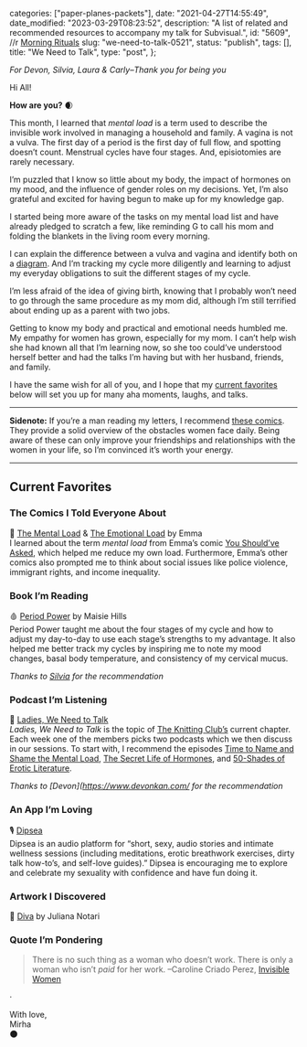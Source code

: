 
  categories: ["paper-planes-packets"],
  date: "2021-04-27T14:55:49",
  date_modified: "2023-03-29T08:23:52",
  description:
    "A list of related and recommended resources to accompany my talk for Subvisual.",
  id: "5609",
  //r [Morning Rituals](/letters/paper-planes-packets-0219/)
  slug: "we-need-to-talk-0521",
  status: "publish",
  tags: [],
  title: "We Need to Talk",
  type: "post",
};


_For Devon, Silvia, Laura & Carly–Thank you for being you_

Hi All!

**How are you?** 🌒

This month, I learned that *mental load* is a term used to describe the invisible work involved in managing a household and family. A vagina is not a vulva. The first day of a period is the first day of full flow, and spotting doesn’t count. Menstrual cycles have four stages. And, episiotomies are rarely necessary.

I’m puzzled that I know so little about my body, the impact of hormones on my mood, and the influence of gender roles on my decisions. Yet, I’m also grateful and excited for having begun to make up for my knowledge gap.

I started being more aware of the tasks on my mental load list and have already pledged to scratch a few, like reminding G to call his mom and folding the blankets in the living room every morning.

I can explain the difference between a vulva and vagina and identify both on a [diagram](https://www.britannica.com/science/vulva). And I’m tracking my cycle more diligently and learning to adjust my everyday obligations to suit the different stages of my cycle.

I’m less afraid of the idea of giving birth, knowing that I probably won’t need to go through the same procedure as my mom did, although I’m still terrified about ending up as a parent with two jobs.

Getting to know my body and practical and emotional needs humbled me. My empathy for women has grown, especially for my mom. I can’t help wish she had known all that I’m learning now, so she too could’ve understood herself better and had the talks I’m having but with her husband, friends, and family.

I have the same wish for all of you, and I hope that my [current favorites](#current-favorites) below will set you up for many aha moments, laughs, and talks.

---

**Sidenote:** If you’re a man reading my letters, I recommend [these comics](#the-mental-load). They provide a solid overview of the obstacles women face daily. Being aware of these can only improve your friendships and relationships with the women in your life, so I’m convinced it’s worth your energy.

---

## Current Favorites

### The Comics I Told Everyone About

🔖 [The Mental Load](https://www.amazon.com/Mental-Load-Feminist-Comic-ebook/dp/B07BD25KZD/) & [The Emotional Load](https://www.amazon.com/Emotional-Load-Other-Invisible-Stuff-ebook/dp/B07MPSKRHK/) by Emma\
I learned about the term *mental load* from Emma’s comic [You Should’ve Asked](https://english.emmaclit.com/2017/05/20/you-shouldve-asked/), which helped me reduce my own load. Furthermore, Emma’s other comics also prompted me to think about social issues like police violence, immigrant rights, and income inequality.

### Book I’m Reading

🩸 [Period Power](https://www.amazon.com/Period-Power-Harness-Hormones-Working/dp/147296361X) by Maisie Hills\
Period Power taught me about the four stages of my cycle and how to adjust my day-to-day to use each stage’s strengths to my advantage. It also helped me better track my cycles by inspiring me to note my mood changes, basal body temperature, and consistency of my cervical mucus.

_Thanks to [Silvia](https://silviafalcomer.com/) for the recommendation_

### Podcast I’m Listening

💭 [Ladies, We Need to Talk](https://www.abc.net.au/radio/programs/ladies-we-need-to-talk/)\
_Ladies, We Need to Talk_ is the topic of [The Knitting Club’s](/posts/the-knitting-club) current chapter. Each week one of the members picks two podcasts which we then discuss in our sessions. To start with, I recommend the episodes [Time to Name and Shame the Mental Load](https://www.abc.net.au/radio/programs/ladies-we-need-to-talk/time-to-name-and-shame-the-mental-load/8864448), [The Secret Life of Hormones](https://www.abc.net.au/radio/programs/ladies-we-need-to-talk/the-secret-life-of-hormones/10222156), and [50-Shades of Erotic Literature](https://www.abc.net.au/radio/programs/ladies-we-need-to-talk/50-shades-of-erotic-literature/12165502).

_Thanks to [Devon](https://www.devonkan.com/ for the recommendation_

### An App I’m Loving

🎙 [Dipsea](https://www.dipseastories.com/)\
Dipsea is an audio platform for “short, sexy, audio stories and intimate wellness sessions (including meditations, erotic breathwork exercises, dirty talk how-to’s, and self-love guides).” Dipsea is encouraging me to explore and celebrate my sexuality with confidence and have fun doing it.

### Artwork I Discovered

🔴 [Diva](https://www.theartnewspaper.com/news/enormous-vagina-sculpture-brazil-inciting-anger-controversy-vagina) by Juliana Notari

### Quote I’m Pondering

> There is no such thing as a woman who doesn’t work. There is only a woman who isn’t *paid* for her work. –Caroline Criado Perez, [Invisible Women](/posts/favorite-things-2019/#invisible-women)

·

With love,\
Mirha\
🌑
